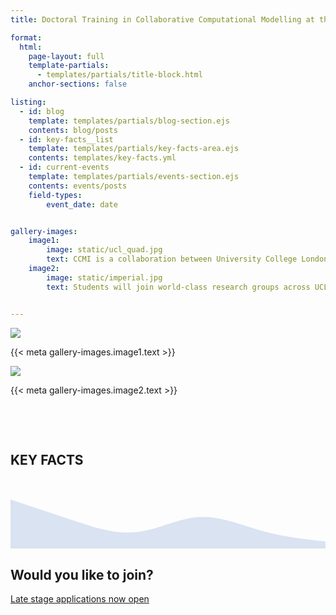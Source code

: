 ```yaml
---
title: Doctoral Training in Collaborative Computational Modelling at the Interface (CCMI)

format:
  html:
    page-layout: full
    template-partials:
      - templates/partials/title-block.html
    anchor-sections: false

listing:
  - id: blog
    template: templates/partials/blog-section.ejs
    contents: blog/posts
  - id: key-facts__list
    template: templates/partials/key-facts-area.ejs
    contents: templates/key-facts.yml
  - id: current-events
    template: templates/partials/events-section.ejs
    contents: events/posts
    field-types:
        event_date: date


gallery-images:
    image1:
        image: static/ucl_quad.jpg
        text: CCMI is a collaboration between University College London and Imperial College London to offer a novel and innovative PhD training programme at the interface of computational modelling, data sciences, and research software engineering.
    image2:
        image: static/imperial.jpg
        text: Students will join world-class research groups across UCL and Imperial, and will benefit from a bespoke training programme around research software engineering and its applications in the computational and data sciences.


---
```


<div class="container-fluid px-0 page-full" id="index-wrapper">

<section id="gallery">
<div class="gallery__inner">
<div class="gallery__item">
![]({{< meta gallery-images.image1.image >}}){.d-block .w-100 group="intro-gallery" fig-alt="Image of UCL Quad"}
<div class="gallery__item__caption d-sm-block">
<p>{{< meta gallery-images.image1.text >}}</p>
</div>
</div>
<div class="gallery__item">
![]({{< meta gallery-images.image2.image >}}){.d-block .w-100 group="intro-gallery" fig-alt="Image of Imperial College"}
<div class="gallery__item__caption d-sm-block">
<p>{{< meta gallery-images.image2.text >}}</p>
</div>
</div>

</div>

</section>

<section id="blog-events-wrapper">
<div id="blog">
</div>
<br>
<div id="current-events">
</div>
</section>

<br>

<section id="key-facts" class="column-page page-full pt-3">
<h1 class="key-facts__heading display-1">KEY FACTS</h1>

<div id="key-facts__list">
</div>
<svg xmlns="http://www.w3.org/2000/svg" viewBox="0 0 1440 320" id="section-wave"><path fill="#d9e3f1" fill-opacity="1" d="M0,96L48,112C96,128,192,160,288,192C384,224,480,256,576,245.3C672,235,768,181,864,176C960,171,1056,213,1152,240C1248,267,1344,277,1392,282.7L1440,288L1440,320L1392,320C1344,320,1248,320,1152,320C1056,320,960,320,864,320C768,320,672,320,576,320C480,320,384,320,288,320C192,320,96,320,48,320L0,320Z"></path></svg>
</section>



<section id="interest" class="column-page page-full">
<h1 class="d-flex justify-content-center display-1 fw-bolder">Would you like to join?</h1>
<div class="d-flex flex-column justify-content-center align-items-center row-gap-4">
<a href="https://ucl-doctoral-funding.flexigrant.com/" type="button" class="btn btn-outline my-3" id="btn--signup">
<span class="display-6">Late stage applications now open</span>
</a>
<!--<div class="d-flex justify-content-evenly w-75">
 <div>
<a type="button" class="btn btn-outline-light " id="btn-outline--custom">
Read About Our Research
</a>
</div>
<div>
<a type="button" class="btn btn-outline-light " id="btn-outline--custom">
Read About Our Software
</a></div>
</div> -->
</div>

</section>

</div>
